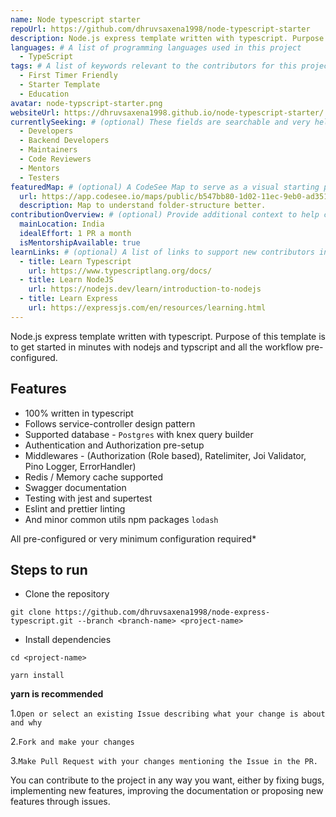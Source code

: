 ```yaml
---
name: Node typescript starter
repoUrl: https://github.com/dhruvsaxena1998/node-typescript-starter
description: Node.js express template written with typescript. Purpose of this template is to get started in minutes with nodejs and typscript and all the workflow pre-configured.
languages: # A list of programming languages used in this project
  - TypeScript
tags: # A list of keywords relevant to the contributors for this project
  - First Timer Friendly
  - Starter Template
  - Education
avatar: node-typscript-starter.png
websiteUrl: https://dhruvsaxena1998.github.io/node-typescript-starter/
currentlySeeking: # (optional) These fields are searchable and very helpful for contributors to match well with your project
  - Developers
  - Backend Developers
  - Maintainers
  - Code Reviewers
  - Mentors
  - Testers
featuredMap: # (optional) A CodeSee Map to serve as a visual starting point for contributors
  url: https://app.codesee.io/maps/public/b547bb80-1d02-11ec-9eb0-ad351a9f5b0c
  description: Map to understand folder-structure better.
contributionOverview: # (optional) Provide additional context to help contributors match well with your project
  mainLocation: India
  idealEffort: 1 PR a month
  isMentorshipAvailable: true
learnLinks: # (optional) A list of links to support new contributors in learning about your project and tech stack and culture / community
  - title: Learn Typescript
    url: https://www.typescriptlang.org/docs/
  - title: Learn NodeJS
    url: https://nodejs.dev/learn/introduction-to-nodejs
  - title: Learn Express
    url: https://expressjs.com/en/resources/learning.html
---
```


<!-- Divide your content into sections using our handy shortcodes. Each section is optional -->

<Overview>

Node.js express template written with typescript.
Purpose of this template is to get started in minutes with nodejs and typscript and all the workflow pre-configured.

## Features

- 100% written in typescript
- Follows service-controller design pattern
- Supported database - `Postgres` with knex query builder
- Authentication and Authorization pre-setup
- Middlewares -
  (Authorization (Role based), Ratelimiter, Joi Validator, Pino Logger, ErrorHandler)
- Redis / Memory cache supported
- Swagger documentation
- Testing with jest and supertest
- Eslint and prettier linting
- And minor common utils npm packages `lodash`

All pre-configured or very minimum configuration required\*

## Steps to run

- Clone the repository

`git clone https://github.com/dhruvsaxena1998/node-express-typescript.git --branch <branch-name> <project-name>`

- Install dependencies

`cd <project-name>`

`yarn install`

**yarn is recommended**

</Overview>

<Contributing>

1.`Open or select an existing Issue describing what your change is about and why`

2.`Fork and make your changes`

3.`Make Pull Request with your changes mentioning the Issue in the PR.`

You can contribute to the project in any way you want, either by fixing bugs,
implementing new features, improving the documentation or proposing new
features through issues.

</Contributing>
